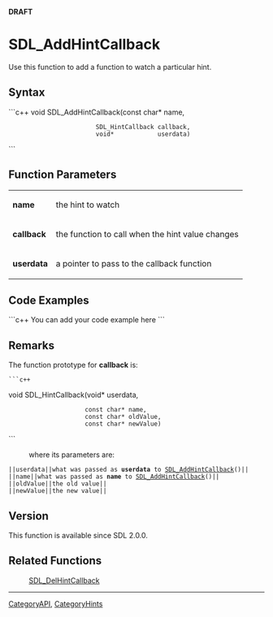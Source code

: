 <!-- pragma section-numbers off -->
<!-- pragma camelcase off -->
'''DRAFT'''


<!-- #*^*^*^*^*See http://wiki.libsdl.org/moin.cgi/SGFunctions for details on editing this page*^*^*^*^* -->


= SDL_AddHintCallback =
Use this function to add a function to watch a particular hint.




== Syntax ==
```c++
void SDL_AddHintCallback(const char*      name,
                         SDL_HintCallback callback,
                         void*            userdata)
```


== Function Parameters ==
{|
|'''name'''
|the hint to watch
|-
|'''callback'''
|the function to call when the hint value changes
|-
|'''userdata'''
|a pointer to pass to the callback function
|}


== Code Examples ==
```c++
You can add your code example here
```

<!-- #Leave this section as-is unless you have a code example to put in.  In that case, replace You can add your code example here with your code example following the Style Guide instructions.  Leave the rest of the markup alone and delete this comment. -->


== Remarks ==
The function prototype for '''callback''' is:
 ```c++
void SDL_HintCallback(void*       userdata,
                      const char* name,
                      const char* oldValue,
                      const char* newValue)
```
: where its parameters are:
 ||<code>userdata</code>||what was passed as '''userdata''' to [[SDL_AddHintCallback]]()||
 ||<code>name</code>||what was passed as '''name''' to [[SDL_AddHintCallback]]()||
 ||<code>oldValue</code>||the old value||
 ||<code>newValue</code>||the new value||

== Version ==
This function is available since SDL 2.0.0.

== Related Functions ==
:[[SDL_DelHintCallback]]

----
[[CategoryAPI]], [[CategoryHints]]
<!-- #See the Style Guide for instructions on editing the footer. -->
